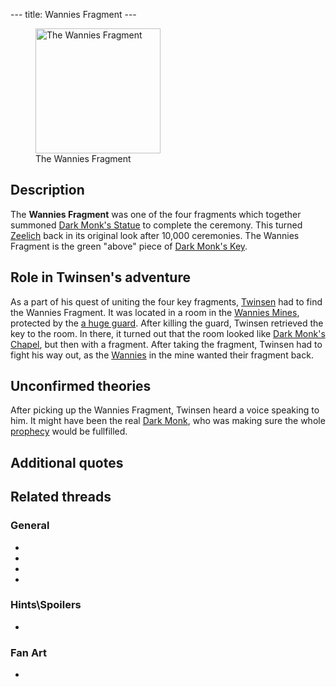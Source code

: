 ---
title: Wannies Fragment
---

{{twinsunica import}}{{Infobox Item
 |image=
 |type=component
 |critical=yes
 |magical=no
 |unique=yes
 |lba1=
 |lba2=yes
 |upgrades=yes
 |rowposition=5
 |columnposition=7
 |effect=none
 |effectamount=
 |purpose=
 |combattype=none
 |powerlevel=none
 |rate=none
 |range=none
 |damage=none
}}
[[Image:Screenshot-lba2-movies-18-wannies_fragment-FRAGMENT060.gif|200px|right|thumb|The Wannies Fragment]]

{{Quote
 |This fragment of the wannies' key is one of the elements which will permit you to piece together the key to Dark Monk's temple.
 |Inventory, [[Wannies Fragment]]
 |quoteid=1884}}

==Description==
The '''Wannies Fragment''' was one of the four fragments which together summoned [[Dark Monk's Statue]] to complete the ceremony. This turned [[Zeelich]] back in its original look after 10,000 ceremonies. The Wannies Fragment is the green "above" piece of [[Dark Monk's Key]].

==Role in Twinsen's adventure==
As a part of his quest of uniting the four key fragments, [[Twinsen]] had to find the Wannies Fragment. It was located in a room in the [[Wannies Mine]]s, protected by the [[Wannie Chapel Guard|a huge guard]]. After killing the guard, Twinsen retrieved the key to the room. In there, it turned out that the room looked like [[Dark Monk's Chapel]], but then with a fragment. After taking the fragment, Twinsen had to fight his way out, as the [[Wannie]]s in the mine wanted their fragment back.

==Unconfirmed theories==
After picking up the Wannies Fragment, Twinsen heard a voice speaking to him. It might have been the real [[Dark Monk]], who was making sure the whole [[prophecy]] would be fullfilled.

==Additional quotes==
{{Quote
 |But it's you who took our fragment. You don't realize what you have done. Listen carefully.
 |character=Mr. Lemoine
 |island=Island of the Wannies
 |planet=undergas
 |quoteid=2313}}

{{Quote
 |The time of the ceremony is near. Now that you have taken our fragment, Dark Monk will not chase the monsters of the gas or the cloud which blankets Zeelich!
 |character=Mr. Lemoine
 |island=Island of the Wannies
 |planet=undergas
 |quoteid=2315}}

{{Quote
 |Easy, Twinsen, be careful. It's not the time to break this precious fragment!!
 |[[Dark Monk|an unknown voice]], when [[Twinsen]] drops the fragment
 |island=Island of the Wannies
 |planet=undergas
 |quoteid=2349}}

==Related threads==
===General===
* {{thread|id=10899|title=Has anyone emailed our good ol' Fred about...}}
* {{thread|id=5086|title=The mine on the Wannies island}}
* {{thread|id=5777|title=Dark Monk}}
* {{thread|id=3606|title=The wannies fragment}}

===Hints\Spoilers===
* {{thread|id=11882|title=how do you get the keypart on wannies?}}

===Fan Art===
* {{thread|id=3190|title=The replaced art}}